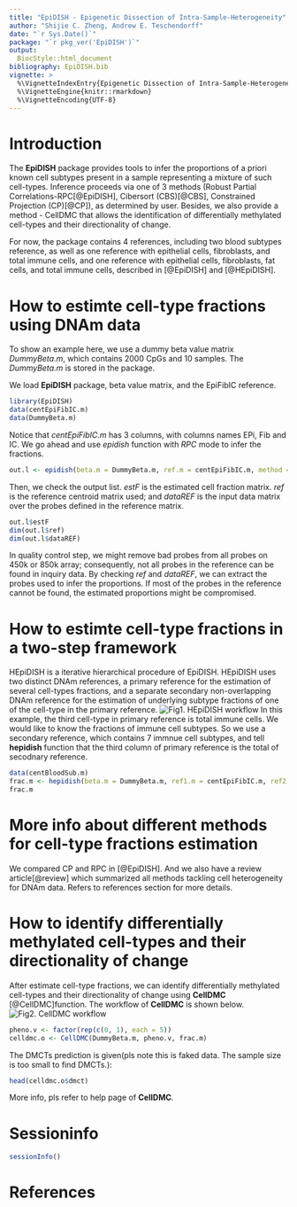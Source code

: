 ```yaml
---
title: "EpiDISH - Epigenetic Dissection of Intra-Sample-Heterogeneity"
author: "Shijie C. Zheng, Andrew E. Teschendorff"
date: "`r Sys.Date()`"
package: "`r pkg_ver('EpiDISH')`"
output:
  BiocStyle::html_document
bibliography: EpiDISH.bib
vignette: >
  %\VignetteIndexEntry{Epigenetic Dissection of Intra-Sample-Heterogeneity}
  %\VignetteEngine{knitr::rmarkdown}
  %\VignetteEncoding{UTF-8}
---
```


# Introduction

The **EpiDISH** package provides tools to infer the proportions of a priori known cell subtypes present in a sample representing a mixture of such cell-types. Inference proceeds via one of 3 methods (Robust Partial Correlations-RPC[@EpiDISH], Cibersort (CBS)[@CBS], Constrained Projection (CP)[@CP]), as determined by user. Besides, we also provide a method - CellDMC that allows the identification of differentially methylated cell-types and their directionality of change.

For now, the package contains 4 references, including two blood subtypes reference, as well as one reference with epithelial cells, fibroblasts, and total immune cells, and one reference with epithelial cells, fibroblasts, fat cells, and total immune cells, described in [@EpiDISH] and [@HEpiDISH].


# How to estimte cell-type fractions using DNAm data

To show an example here, we use a dummy beta value matrix *DummyBeta.m*, which contains 2000 CpGs and 10 samples. The *DummyBeta.m* is stored in the package. 

We load **EpiDISH** package, beta value matrix, and the EpiFibIC reference.
```r
library(EpiDISH)
data(centEpiFibIC.m)
data(DummyBeta.m)
```

Notice that *centEpiFibIC.m* has 3 columns, with columns names EPi, Fib and IC. We go ahead and use *epidish* function with *RPC* mode to infer the fractions.
```r
out.l <- epidish(beta.m = DummyBeta.m, ref.m = centEpiFibIC.m, method = "RPC") 
```

Then, we check the output list. *estF* is the estimated cell fraction matrix. *ref* is the reference centroid matrix used; and *dataREF* is the input data matrix over the probes defined in the reference matrix.
```r
out.l$estF
dim(out.l$ref)
dim(out.l$dataREF)
```

In quality control step, we might remove bad probes from all  probes on 450k or 850k array; consequently, not all probes in the reference can be found in inquiry data. By checking *ref* and *dataREF*, we can extract the probes used to infer the proportions. If most of the probes in the reference cannot be found, the estimated proportions might be compromised.

# How to estimte cell-type fractions in a two-step framework
HEpiDISH is a iterative hierarchical procedure of EpiDISH. HEpiDISH uses two distinct DNAm references, a primary reference for the estimation of several cell-types fractions, and a separate secondary non-overlapping DNAm reference for the estimation of underlying subtype fractions of one of the cell-type in the primary reference.
![Fig1. HEpiDISH workflow](HEpiDISH.jpg) 
In this example, the third cell-type in primary reference is total immune cells. We would like to know the fractions of immune cell subtypes. So we use a secondary reference, which contains 7 immnue cell subtypes, and tell **hepidish** function that the third column of primary reference is the total of secodnary reference.
```r
data(centBloodSub.m)
frac.m <- hepidish(beta.m = DummyBeta.m, ref1.m = centEpiFibIC.m, ref2.m = centBloodSub.m[,c(1, 2, 5)], h.CT.idx = 3, method = 'RPC')
frac.m
```


# More info about different methods for cell-type fractions estimation
We compared CP and RPC in [@EpiDISH]. And we also have a review article[@review] which summarized all methods tackling cell heterogeneity for DNAm data. Refers to references section for more details.


# How to identify differentially methylated cell-types and their directionality of change
After estimate cell-type fractions, we can identify differentially methylated cell-types and their directionality of change using **CellDMC** [@CellDMC]function. The workflow of **CellDMC** is shown below.
![Fig2. CellDMC workflow](CellDMC.jpg)



```r
pheno.v <- factor(rep(c(0, 1), each = 5))
celldmc.o <- CellDMC(DummyBeta.m, pheno.v, frac.m)
```

The DMCTs prediction is given(pls note this is faked data. The sample size is too small to find DMCTs.):
```r
head(celldmc.o$dmct)
```

More info, pls refer to help page of **CellDMC**.


# Sessioninfo

```r
sessionInfo()
```

# References



